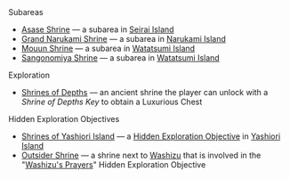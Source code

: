 {{Disambiguation}}

;Subareas
* [[Asase Shrine]] &mdash; a subarea in [[Seirai Island]]
* [[Grand Narukami Shrine (Subarea)|Grand Narukami Shrine]] &mdash; a subarea in [[Narukami Island]]
* [[Mouun Shrine]] &mdash; a subarea in [[Watatsumi Island]]
* [[Sangonomiya Shrine]] &mdash; a subarea in [[Watatsumi Island]]

;Exploration
* [[Shrines of Depths]] &mdash; an ancient shrine the player can unlock with a ''Shrine of Depths Key'' to obtain a Luxurious Chest

;Hidden Exploration Objectives
* [[Shrines of Yashiori Island]] &mdash; a [[Hidden Exploration Objective]] in [[Yashiori Island]]
* [[Outsider Shrine]] &mdash; a shrine next to [[Washizu]] that is involved in the "[[Washizu's Prayers]]" Hidden Exploration Objective